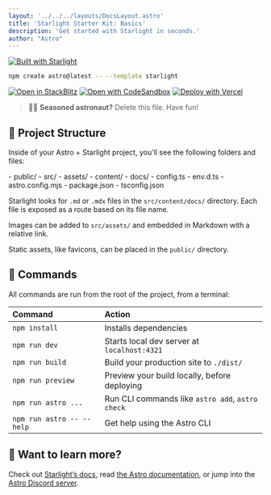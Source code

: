 ```yaml
---
layout: '../../../layouts/DocsLayout.astro'
title: 'Starlight Starter Kit: Basics'
description: 'Get started with Starlight in seconds.'
author: "Astro"
---
```



[![Built with Starlight](https://astro.badg.es/v2/built-with-starlight/tiny.svg)](https://starlight.astro.build)

```sh title="Create a new Starlight project"
npm create astro@latest -- --template starlight
```
[![Open in StackBlitz](https://developer.stackblitz.com/img/open_in_stackblitz.svg)](https://stackblitz.com/github/withastro/starlight/tree/main/examples/basics)
[![Open with CodeSandbox](https://assets.codesandbox.io/github/button-edit-lime.svg)](https://codesandbox.io/p/sandbox/github/withastro/starlight/tree/main/examples/basics)
[![Deploy with Vercel](https://vercel.com/button)](https://vercel.com/new/clone?repository-url=https%3A%2F%2Fgithub.com%2Fwithastro%2Fstarlight%2Ftree%2Fmain%2Fexamples%2Fbasics&project-name=my-starlight-docs&repository-name=my-starlight-docs)

> 🧑‍🚀 **Seasoned astronaut?** Delete this file. Have fun!

## 🚀 Project Structure

Inside of your Astro + Starlight project, you'll see the following folders and files:

<FileTree>
- public/
- src/
	- assets/
	- content/
		- docs/
		- config.ts
	- env.d.ts
- astro.config.mjs
- package.json
- tsconfig.json
</FileTree>

Starlight looks for `.md` or `.mdx` files in the `src/content/docs/` directory. Each file is exposed as a route based on its file name.

Images can be added to `src/assets/` and embedded in Markdown with a relative link.

Static assets, like favicons, can be placed in the `public/` directory.

## 🧞 Commands

All commands are run from the root of the project, from a terminal:

| Command                   | Action                                           |
| :------------------------ | :----------------------------------------------- |
| `npm install`             | Installs dependencies                            |
| `npm run dev`             | Starts local dev server at `localhost:4321`      |
| `npm run build`           | Build your production site to `./dist/`          |
| `npm run preview`         | Preview your build locally, before deploying     |
| `npm run astro ...`       | Run CLI commands like `astro add`, `astro check` |
| `npm run astro -- --help` | Get help using the Astro CLI                     |

## 👀 Want to learn more?

Check out [Starlight’s docs](https://starlight.astro.build/), read [the Astro documentation](https://docs.astro.build), or jump into the [Astro Discord server](https://astro.build/chat).
